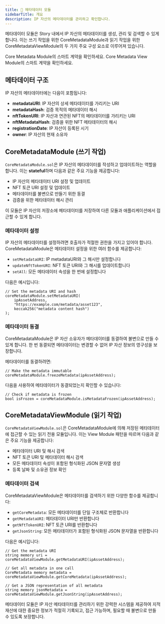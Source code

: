 ```yaml
---
title: 👀 메타데이터 모듈
sidebarTitle: 개요
description: IP 자산의 메타데이터를 관리하고 확인합니다.
---
```


메타데이터 모듈은 Story 내에서 IP 자산의 메타데이터를 생성, 관리 및 검색할 수 있게 합니다. 이는 쓰기 작업을 위한 CoreMetadataModule과 읽기 작업을 위한 CoreMetadataViewModule의 두 가지 주요 구성 요소로 이루어져 있습니다.

<CardGroup cols={2}>
  <Card title="CoreMetadataModule.sol" href="https://github.com/storyprotocol/protocol-core-v1/blob/main/contracts/modules/metadata/CoreMetadataModule.sol" icon="scroll" color="#ccb092">
    Core Metadata Module의 스마트 계약을 확인하세요.
  </Card>

  <Card title="CoreMetadataViewModule.sol" href="https://github.com/storyprotocol/protocol-core-v1/blob/main/contracts/modules/metadata/CoreMetadataViewModule.sol" icon="eye" color="#92ccb0">
    Core Metadata View Module의 스마트 계약을 확인하세요.
  </Card>
</CardGroup>

## 메타데이터 구조

IP 자산의 메타데이터에는 다음이 포함됩니다:

* **metadataURI**: IP 자산의 상세 메타데이터를 가리키는 URI
* **metadataHash**: 검증 목적의 메타데이터 해시
* **nftTokenURI**: IP 자산과 연관된 NFT의 메타데이터를 가리키는 URI
* **nftMetadataHash**: 검증을 위한 NFT 메타데이터의 해시
* **registrationDate**: IP 자산이 등록된 시기
* **owner**: IP 자산의 현재 소유자

## CoreMetadataModule (쓰기 작업)

`CoreMetadataModule.sol`은 IP 자산의 메타데이터를 작성하고 업데이트하는 역할을 합니다. 이는 **stateful**하며 다음과 같은 주요 기능을 제공합니다:

* IP 자산의 메타데이터 URI 설정 및 업데이트
* NFT 토큰 URI 설정 및 업데이트
* 메타데이터를 불변으로 만들기 위한 동결
* 검증을 위한 메타데이터 해시 관리

이 모듈은 IP 자산의 저장소에 메타데이터를 저장하여 다른 모듈과 애플리케이션에서 접근할 수 있게 합니다.

### 메타데이터 설정

IP 자산의 메타데이터를 설정하려면 호출자가 적절한 권한을 가지고 있어야 합니다. CoreMetadataModule은 메타데이터 설정을 위한 여러 함수를 제공합니다:

* `setMetadataURI`: IP metadataURI와 그 해시만 설정합니다
* `updateNftTokenURI`: NFT 토큰 URI와 그 해시를 업데이트합니다
* `setAll`: 모든 메타데이터 속성을 한 번에 설정합니다

다음은 예시입니다:

```solidity solidity
// Set the metadata URI and hash
coreMetadataModule.setMetadataURI(
    ipAssetAddress,
    "https://example.com/metadata/asset123",
    keccak256("metadata content hash")
);
```

### 메타데이터 동결

CoreMetadataModule은 IP 자산 소유자가 메타데이터를 동결하여 불변으로 만들 수 있게 합니다. 한 번 동결되면 메타데이터는 변경할 수 없어 IP 자산 정보의 영구성을 보장합니다.

메타데이터를 동결하려면:

```solidity solidity
// Make the metadata immutable
coreMetadataModule.freezeMetadata(ipAssetAddress);
```

다음을 사용하여 메타데이터가 동결되었는지 확인할 수 있습니다:

```solidity solidity
// Check if metadata is frozen
bool isFrozen = coreMetadataModule.isMetadataFrozen(ipAssetAddress);
```

## CoreMetadataViewModule (읽기 작업)

`CoreMetadataViewModule.sol`은 CoreMetadataModule에 의해 저장된 메타데이터에 접근할 수 있는 읽기 전용 모듈입니다. 이는 View Module 패턴을 따르며 다음과 같은 주요 기능을 제공합니다:

* 메타데이터 URI 및 해시 검색
* NFT 토큰 URI 및 메타데이터 해시 검색
* 모든 메타데이터 속성이 포함된 형식화된 JSON 문자열 생성
* 등록 날짜 및 소유권 정보 확인

### 메타데이터 검색

CoreMetadataViewModule은 메타데이터를 검색하기 위한 다양한 함수를 제공합니다:

* `getCoreMetadata`: 모든 메타데이터를 단일 구조체로 반환합니다
* `getMetadataURI`: 메타데이터 URI만 반환합니다
* `getNftTokenURI`: NFT 토큰 URI를 반환합니다
* `getJsonString`: 모든 메타데이터가 포함된 형식화된 JSON 문자열을 반환합니다

다음은 예시입니다:

```solidity solidity
// Get the metadata URI
string memory uri = coreMetadataViewModule.getMetadataURI(ipAssetAddress);

// Get all metadata in one call
CoreMetadata memory metadata = coreMetadataViewModule.getCoreMetadata(ipAssetAddress);

// Get a JSON representation of all metadata
string memory jsonMetadata = coreMetadataViewModule.getJsonString(ipAssetAddress);
```

메타데이터 모듈은 IP 자산 메타데이터를 관리하기 위한 강력한 시스템을 제공하여 지적 재산에 대한 중요한 정보가 적절히 기록되고, 접근 가능하며, 필요할 때 불변으로 만들 수 있도록 보장합니다.
